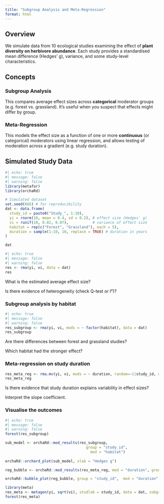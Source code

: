 ```yaml
---
title: "Subgroup Analysis and Meta-Regression"
format: html
---
```


## Overview

We simulate data from 10 ecological studies examining the effect of **plant diversity on herbivore abundance**. Each study provides a standardised mean difference (Hedges' g), variance, and some study-level characteristics.

## Concepts

### Subgroup Analysis

This compares average effect sizes across **categorical** moderator groups (e.g. forest vs. grassland). It’s useful when you suspect that effects might differ by group.

### Meta-Regression

This models the effect size as a function of one or more **continuous** (or categorical) moderators using linear regression, and allows testing of moderation across a gradient (e.g. study duration).

## Simulated Study Data

```r
#| echo: true
#| message: false
#| warning: false
library(metafor)
library(orchaRd)

# Simulated dataset
set.seed(666) # for reproducibility 
dat <- data.frame(
  study_id = paste0("Study_", 1:10),
  yi = rnorm(10, mean = 0.4, sd = 0.2), # effect size (Hedges' g)
  vi = runif(10, 0.02, 0.07),           # variance of effect size
  habitat = rep(c("Forest", "Grassland"), each = 5),
  duration = sample(1:10, 10, replace = TRUE) # duration in years
)

dat
```

```r
#| echo: true
#| message: false
#| warning: false
res <- rma(yi, vi, data = dat)
res
```
What is the estimated average effect size?

Is there evidence of heterogeneity (check Q-test or I²)?

### Subgroup analysis by habitat

```r
#| echo: true
#| message: false
#| warning: false
res_subgroup <- rma(yi, vi, mods = ~ factor(habitat), data = dat)
res_subgroup
```


Are there differences between forest and grassland studies?

Which habitat had the stronger effect?

### Meta-regression on study duration

```r
res_meta_reg <- rma.mv(yi, vi, mods = ~ duration, random=~1|study_id, data = dat)
res_meta_reg
```
Is there evidence that study duration explains variability in effect sizes?

Interpret the slope coefficient.


### Visualise the outcomes

```r
#| echo: true
#| message: false
#| warning: false
forest(res_subgroup) 

sub_model <- orchaRd::mod_results(res_subgroup, 
                                     group = "study_id", 
                                       mod = "habitat")
  
orchaRd::orchard_plot(sub_model, xlab = "Hedges g")

reg_bubble <- orchaRd::mod_results(res_meta_reg, mod = "duration", group = "study_id")

orchaRd::bubble_plot(reg_bubble, group = "study_id",  mod = "duration", xlab = "Years", legend.pos = "top.left")
```


```r
library(meta)
res_meta <- metagen(yi, sqrt(vi), studlab = study_id, data = dat, subgroup = habitat)
forest(res_meta)
```






